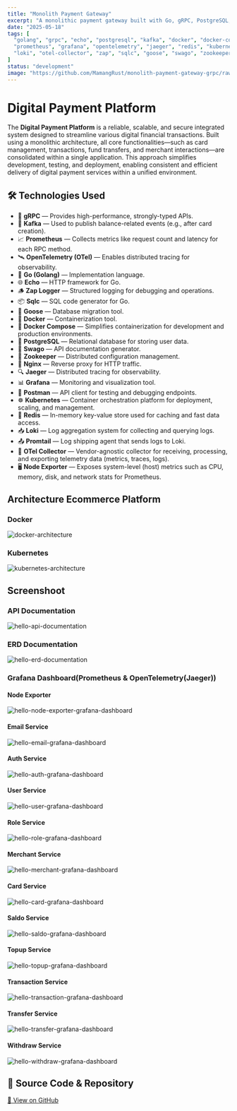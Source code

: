 ```yaml
---
title: "Monolith Payment Gateway"
excerpt: "A monolithic payment gateway built with Go, gRPC, PostgreSQL, and Kafka with full observability stack."
date: "2025-05-18"
tags: [
  "golang", "grpc", "echo", "postgresql", "kafka", "docker", "docker-compose",
  "prometheus", "grafana", "opentelemetry", "jaeger", "redis", "kubernetes",
  "loki", "otel-collector", "zap", "sqlc", "goose", "swago", "zookeeper", "nginx", "node-exporter", "postman"
]
status: "development"
image: "https://github.com/MamangRust/monolith-payment-gateway-grpc/raw/main/images/auth-service.png"
---
```


# Digital Payment Platform

The **Digital Payment Platform** is a reliable, scalable, and secure integrated system designed to streamline various digital financial transactions. Built using a monolithic architecture, all core functionalities—such as card management, transactions, fund transfers, and merchant interactions—are consolidated within a single application. This approach simplifies development, testing, and deployment, enabling consistent and efficient delivery of digital payment services within a unified environment.

## 🛠️ Technologies Used
- 🚀 **gRPC** — Provides high-performance, strongly-typed APIs.
- 📡 **Kafka** — Used to publish balance-related events (e.g., after card creation).
- 📈 **Prometheus** — Collects metrics like request count and latency for each RPC method.
- 🛰️ **OpenTelemetry (OTel)** — Enables distributed tracing for observability.
- 🦫 **Go (Golang)** — Implementation language.
- 🌐 **Echo** — HTTP framework for Go.
- 🪵 **Zap Logger** — Structured logging for debugging and operations.
- 📦 **Sqlc** — SQL code generator for Go.
- 🧳 **Goose** — Database migration tool.
- 🐳 **Docker** — Containerization tool.
- 🧱 **Docker Compose** — Simplifies containerization for development and production environments.
- 🐘 **PostgreSQL** — Relational database for storing user data.
- 📃 **Swago** — API documentation generator.
- 🧭 **Zookeeper** — Distributed configuration management.
- 🔀 **Nginx** — Reverse proxy for HTTP traffic.
- 🔍 **Jaeger** — Distributed tracing for observability.
- 📊 **Grafana** — Monitoring and visualization tool.
- 🧪 **Postman** — API client for testing and debugging endpoints.
- ☸️ **Kubernetes** — Container orchestration platform for deployment, scaling, and management.
- 🧰 **Redis** — In-memory key-value store used for caching and fast data access.
- 📥 **Loki** — Log aggregation system for collecting and querying logs.
- 📤 **Promtail** — Log shipping agent that sends logs to Loki.
- 🔧 **OTel Collector** — Vendor-agnostic collector for receiving, processing, and exporting telemetry data (metrics, traces, logs).
- 🖥️ **Node Exporter** — Exposes system-level (host) metrics such as CPU, memory, disk, and network stats for Prometheus.


## Architecture Ecommerce Platform

### Docker

<img src="https://github.com/MamangRust/monolith-payment-gateway-grpc/raw/main/images/archictecture_docker_payment_gateway.png" alt="docker-architecture" />


### Kubernetes

<img src="https://github.com/MamangRust/monolith-payment-gateway-grpc/raw/main/images/archictecture_kubernetes_payment_gateway.png" alt="kubernetes-architecture" />



## Screenshoot

### API Documentation
<img src="https://github.com/MamangRust/monolith-payment-gateway-grpc/raw/main/images/swagger.png" alt="hello-api-documentation" />


### ERD Documentation

<img src="https://github.com/MamangRust/monolith-payment-gateway-grpc/raw/main/images/Payment%20Gateway.png" alt="hello-erd-documentation" />


### Grafana Dashboard(Prometheus & OpenTelemetry(Jaeger))

#### Node Exporter

<img src="https://github.com/MamangRust/monolith-payment-gateway-grpc/raw/main/images/node-exporter.png" alt="hello-node-exporter-grafana-dashboard"/>

#### Email Service

<img src="https://github.com/MamangRust/monolith-payment-gateway-grpc/raw/main/images/email-service.png" alt="hello-email-grafana-dashboard" />


#### Auth Service

<img src="https://github.com/MamangRust/monolith-payment-gateway-grpc/raw/main/images/auth-service.png" alt="hello-auth-grafana-dashboard" />

#### User Service

<img src="https://github.com/MamangRust/monolith-payment-gateway-grpc/raw/main/images/user-service.png" alt="hello-user-grafana-dashboard" />


#### Role Service

<img src="https://github.com/MamangRust/monolith-payment-gateway-grpc/raw/main/images/role-service.png" alt="hello-role-grafana-dashboard" />


#### Merchant Service

<img src="https://github.com/MamangRust/monolith-payment-gateway-grpc/raw/main/images/merchant-service.png" alt="hello-merchant-grafana-dashboard" />

#### Card Service

<img src="https://github.com/MamangRust/monolith-payment-gateway-grpc/raw/main/images/card-service.png" alt="hello-card-grafana-dashboard" />


#### Saldo Service

<img src="https://github.com/MamangRust/monolith-payment-gateway-grpc/raw/main/images/saldo-service.png" alt="hello-saldo-grafana-dashboard" />


#### Topup Service

<img src="https://github.com/MamangRust/monolith-payment-gateway-grpc/raw/main/images/topup-service.png" alt="hello-topup-grafana-dashboard" />


#### Transaction Service

<img src="https://github.com/MamangRust/monolith-payment-gateway-grpc/raw/main/images/transaction-service.png" alt="hello-transaction-grafana-dashboard" />


#### Transfer Service

<img src="https://github.com/MamangRust/monolith-payment-gateway-grpc/raw/main/images/transfer-service.png" alt="hello-transfer-grafana-dashboard" />

#### Withdraw Service

<img src="https://github.com/MamangRust/monolith-payment-gateway-grpc/raw/main/images/withdraw-service.png" alt="hello-withdraw-grafana-dashboard" />


## 🔗 Source Code & Repository
[📌 View on GitHub](https://github.com/MamangRust/monolith-payment-gateway-grpc)